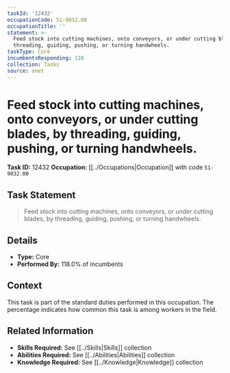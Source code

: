```yaml
---
taskId: '12432'
occupationCode: 51-9032.00
occupationTitle: ''
statement: >-
  Feed stock into cutting machines, onto conveyors, or under cutting blades, by
  threading, guiding, pushing, or turning handwheels.
taskType: Core
incumbentsResponding: 118
collection: Tasks
source: onet
---
```

# Feed stock into cutting machines, onto conveyors, or under cutting blades, by threading, guiding, pushing, or turning handwheels.

**Task ID:** 12432
**Occupation:** [[../Occupations|Occupation]] with code `51-9032.00`

## Task Statement

> Feed stock into cutting machines, onto conveyors, or under cutting blades, by threading, guiding, pushing, or turning handwheels.

## Details

- **Type:** Core
- **Performed By:** 118.0% of incumbents

## Context

This task is part of the standard duties performed in this occupation. The percentage indicates how common this task is among workers in the field.

## Related Information

- **Skills Required:** See [[../Skills|Skills]] collection
- **Abilities Required:** See [[../Abilities|Abilities]] collection
- **Knowledge Required:** See [[../Knowledge|Knowledge]] collection
